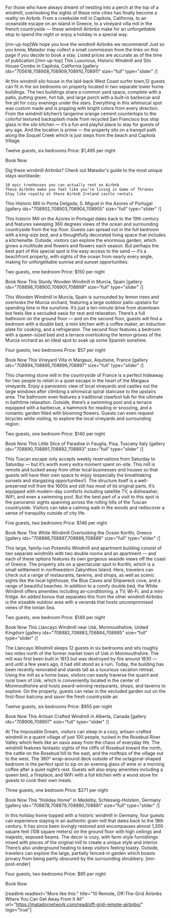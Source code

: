 For those who have always dreamt of nestling into a perch at the top of a windmill, overlooking the sights of these nine cities has finally become a reality on Airbnb. From a creekside mill in Capitola, California, to an oceanside escape on an island in Greece, to a vineyard villa mill in the french countryside — these windmill Airbnbs make for an unforgettable stop to spend the night or enjoy a holiday in a special way.

[mn-up-top]We hope you love the windmill Airbnbs we recommend! Just so you know, Matador may collect a small commission from the links on this page if you decide to book a stay. Listed prices are accurate as of the time of publication.[/mn-up-top]
This Luxurious, Historic Windmill and Silo House Combo in Capitola, California
[gallery ids="705618,708908,708909,708910,708911" size="full" type="slider"  /]

At this windmill silo house in the laid-back West Coast surfer town,12 guests can fit in the six bedrooms on property located in two separate tower home buildings. The two buildings share a common yard space, complete with a patio, putting green, hot tub, and large porch with a built-in barbecue and fire pit for cozy evenings under the stars. Everything in this whimsical spot was custom made and is popping with bright colors from every direction. From the windmill kitchen’s tangerine orange cement countertops to the colorful textured backsplash made from recycled San Francisco bus stop glass in the silo kitchen — it’s a fun and playful place to stay for guests of any age. And the location is prime — the property sits on a tranquil path along the Soquel Creek which is just steps from the beach and Capitola Village.

Twelve guests, six bedrooms
Price: $1,495 per night

Book Now

Dig these windmill Airbnbs? Check out Matador's guide to the most unique stays worldwide:

 	10 epic treehouses you can actually rent on Airbnb
 	These Airbnbs make you feel like you’re living in Game of Thrones
 	Stay like royalty at these Airbnb Ireland castle rentals


This Historic Mill in Ponta Delgada, S. Miguel in the Azores of Portugal
[gallery ids="708902,708903,708904,708905" size="full" type="slider"  /]

This historic Mill on the Azores in Portugal dates back to the 19th century and features sweeping 360 degrees views of the ocean and surrounding countryside from the top floor. Guests can spread out in the full bedroom with a king-size bed, and a thoughtfully decorated living space that includes a kitchenette. Outside, visitors can explore the enormous garden, which grows a multitude and flowers and flowers each season. But perhaps the best part of this special spot is the easy access to the sand — it’s a beachfront property, with sights of the ocean from nearly every angle, making for unforgettable sunrise and sunset opportunities.

Two guests, one bedroom
Price: $150 per night

Book Now
This Sturdy Wooden Windmill in Murcia, Spain
[gallery ids="708898,708900,708901,708899" size="full" type="slider"  /]

This Wooden Windmill in Murcia, Spain is surrounded by lemon trees and overlooks the Murcia orchard, featuring a large outdoor patio upstairs for spending time in the sunshine. It’s just a ten-minute drive from downtown but feels like a secluded oasis for rest and relaxation. There’s a full bathroom on the ground floor — and on the second floor, guests will find a bedroom with a double bed, a mini kitchen with a coffee maker, an induction plate for cooking, and a refrigerator. The second floor features a bedroom with a queen-sized bed and a terrace overlooking the lemon groves of the Murcia orchard as an ideal spot to soak up some Spanish sunshine.

Four guests, two bedrooms
Price: $57 per night

Book Now
This Vineyard Villa in Margaux, Aquitaine, France
[gallery ids="708894,708895,708896,708897" size="full" type="slider"  /]

This charming stone mill in the countryside of France is a perfect hideaway for two people to relish in a quiet escape in the heart of the Margaux vineyards. Enjoy a panoramic view of local vineyards and castles out the large windows after climbing a whimsical spiral staircase to the upstairs area. The bathroom even features a traditional clawfoot tub for the ultimate in bathtime relaxation. Outside, there’s a swimming pool and a terrace equipped with a barbecue, a hammock for reading or snoozing, and a romantic garden filled with blooming flowers. Guests can even request bicycles while visiting, to explore the local vineyards and surrounding region.

Two guests, one bedroom
Price: $140 per night

Book Now
This Little Slice of Paradise in Fauglia, Pisa, Tuscany Italy
[gallery ids="708890,708891,708892,708893" size="full" type="slider"  /]

This Tuscan escape only accepts weekly reservations from Saturday to Saturday — but it’s worth every extra moment spent on-site. This mill is remote and tucked away from other local businesses and houses so that guests will have their own space to enjoy (especially the breathtaking sunsets and stargazing opportunities!). The structure itself is a well-preserved mill from the 1600s and still has most of its original parts. It’s equipped with modern-day comforts including satellite TV, a dishwasher, WiFi, and even a swimming pool. But the best part of a visit to this spot is the panoramic sights spanning across the rolling hills of the Tuscan countryside. Visitors can take a calming walk in the woods and rediscover a sense of tranquility outside of city life.

Five guests, two bedrooms
Price: $146 per night

Book Now
This White Windmill Overlooking the Ocean Korithi, Greece
[gallery ids="708886,708887,708888,708889" size="full" type="slider"  /]

This large, family-run Potamitis Windmill and apartment building consist of two separate windmills with two double rooms and an apartment — and each of these options features its own gorgeous seaside views off the coast of Greece. The property sits on a spectacular spot in Korithi, which is a small settlement in northwestern Zakynthos Island. Here, travelers can check out a range of restaurants, taverns, and shops, as well as scenic sights like the local lighthouse, the Blue Caves and Shipwreck cove, and a range of beautiful beaches. In addition to a comfy double bed, the White Windmill offers amenities including air-conditioning, a TV, Wi-Fi, and a mini-fridge. An added bonus that separates this from the other windmill Airbnbs is the sizeable outdoor area with a veranda that hosts uncompromised views of the Ionian Sea.

Two guests, one bedroom
Price: $149 per night

Book Now
This Llancayo Windmill near Usk, Monmouthshire, United Kingdom
[gallery ids="708882,708883,708884,708885" size="full" type="slider"  /]

The Llancayo Windmill sleeps 12 guests in six bedrooms and sits roughly two miles north of the former market town of Usk in Monmouthshire. The mill was first been built in 1813 but was destroyed by fire around 1830 — and until a few years ago, it had still stood as a ruin. Today, the building has been recently renovated and stands tall as a luxurious vacation retreat. Using the mill as a home base, visitors can easily traverse the quaint and rural town of Usk, which is conveniently located in the center of Monmouthshire and hosts award-winning restaurants, shops, and taverns to explore. On the property, guests can relax in the secluded garden out on the first-floor balcony and savor the fresh countryside air.

Twelve guests, six bedrooms
Price: $955 per night

Book Now
This Artisan Crafted Windmill in Alberta, Canada
[gallery ids="708906,708907" size="full" type="slider"  /]

At The Impossible Dream, visitors can sleep in a cozy, artisan-crafted windmill in a quaint village of just 100 people, tucked in the Rosebud River Valley which feels like an oasis away from the chaos of everyday life. The windmill features fantastic sights of the cliffs of Rosebud toward the north, the cattle on the Rosebud hill to the east, and the rooftops of the village out to the west. The 360° wrap-around deck outside of the octagonal-shaped bedroom is the perfect spot to sip on an evening glass of wine or a morning coffee after a quiet night’s rest. Guests will also enjoy amenities including a queen bed, a fireplace, and WiFi with a full kitchen with a wood stove for guests to cook their own meals.

Three guests, one bedroom
Price: $271 per night

Book Now
This “Holiday Home” in Medelby, Schleswig-Holstein, Germany
[gallery ids="708878,708879,708880,708881" size="full" type="slider"  /]

In this holiday home topped with a historic windmill in Germany, four guests can experience staying in an authentic grain mill that dates back to the 18th century. It has since been lovingly restored and encompasses almost 1,300 square feet (108 square meters) on the ground floor with high ceilings and majestic, exposed beams. The decor is cozy, with farm-style furnishings mixed with pieces of the original mill to create a unique style and interior. There’s also underground heating to keep visitors feeling toasty. Outside, travelers can explore the large, partially fenced-in garden which boasts privacy from being partly obscured by the surrounding shrubbery. [mn-post-ender]

Four guests, two bedrooms
Price: $85 per night

Book Now

[readlink readtext="More like this:" title="10 Remote, Off-The-Grid Airbnbs Where You Can Get Away From It All" url="https://matadornetwork.com/read/off-grid-remote-airbnbs/" logo="true"]